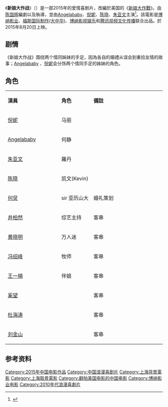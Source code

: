  {{Infobox Film
| name             = 新娘大作戰
| original_name    = Bride Wars
| director         = [[陈国辉|陈国辉]]
| producer         = [[陈果_(导演)|陈　果]]
| writer           = [[陈国辉|陈国辉]]<br />[[顾　伟|顾　伟]]
| starring         = [[Angelababy|Angelababy]]<br />[[倪妮|倪　妮]]<br />[[陈晓|陈　晓]]<br />[[朱亚文|朱亚文]]
| cinematography = 梁盛基
| editing        = 李棟全
| music          = Eddie Chung
| studio           = {{flagicon|CHN}} [[博纳影业|博纳影业]]<br />{{flagicon|USA}} [[20世纪福克斯公司|20世纪福克斯公司]]<br />{{flagicon|CHN}} [[博纳影视娱乐|博纳影视娱乐]]
| distributor      = {{flagicon|CHN}} [[博纳影业|博纳影业]]
| released         = {{flagicon|CHN}} 2015年8月20日<br />{{flagicon|HKG}}{{flagicon|MAC}} 2015年10月29日
| runtime          = 89分鐘
| country          = {{CHN}}
| language         = [[普通話|普通話]]
| budget           = 
| gross            = 
| cn_name  = 
| tw_name  = 
| hk_name  = 
}}
《'''新娘大作战'''》（{{lang-en|Bride Wars}}）是一部2015年的爱情喜剧片，改編於美国的《[[新娘愛鬥大|新娘大作戰]]》。由[[陈国辉|陈国辉]]編劇以及執導，並由[[Angelababy|Angelababy]]、[[倪妮|倪妮]]、[[陈晓|陈晓]]、[[朱亚文|朱亚文]]主演<ref>{{cite web |url=http://ent.163.com/14/0622/21/9VCHL6GC000300B1.html |language= |title=《新娘大作战》上海开机 杨颖倪妮玩互吻 |publisher=网易娱乐 |date=2014-06-22 |access-date=2014-06-25 |archive-date=2019-08-19 |archive-url=https://web.archive.org/web/20190819042456/http://ent.163.com/14/0622/21/9VCHL6GC000300B1.html |dead-url=no }}</ref>。該電影是[[博纳影业|博纳影业]]、[[20世纪福克斯公司|福斯国际制作(大中华)]]、[[博纳影视娱乐|博纳影视娱乐]]和[[腾讯视频|腾讯视频文化传播]]联合出品。於2015年8月20日上映。

== 剧情 ==
《新娘大作战》围绕两个情同姊妹的手足，因為各自的婚禮从误会到重拾友情的故事；[[Angelababy|Angelababy]] 、[[倪妮|倪妮]]会分饰两个情同手足的姊妹的角色。

== 角色 ==
{|class="wikitable" width="57%"
|- style="background:cornflowerblue; color:white" align=center
|style="width:2%"|'''演員'''||style="width:1%"|'''角色'''||style="width:6%"|'''備註'''
|-
|[[倪妮|倪妮]]||马丽||
|-
|[[Angelababy|Angelababy]]||何静|| 
|-
|[[朱亚文|朱亚文]]||羅丹||
|-
|[[陈晓|陈晓]]||凯文(Kevin)||
|-
|[[何炅|何炅]]||	sir 亚历山大||   婚礼策划
|-
|[[井柏然|井柏然]]||综艺主持  || 客串
|-
|[[黄晓明|黄晓明]]||万人迷||客串
|-
|[[冯绍峰|冯绍峰]]||牧师||客串
|-
|[[王一楠|王一楠]]||伴娘||客串
|-
|[[奚望|奚望]]||  ||客串
|-
|[[杜海涛|杜海涛]]|| ||客串
|-
|[[刘金山|刘金山]]|| ||客串
|}

== 参考资料 ==
{{Reflist}}

{{DEFAULTSORT:XIN}}
[[Category:2015年中国电影作品|Category:2015年中国电影作品]]
[[Category:中国浪漫喜剧片|Category:中国浪漫喜剧片]]
[[Category:上海背景電影|Category:上海背景電影]]
[[Category:上海取景電影|Category:上海取景電影]]
[[Category:翻拍美国电影的中国电影|Category:翻拍美国电影的中国电影]]
[[Category:博纳影业电影|Category:博纳影业电影]]
[[Category:2010年代浪漫喜劇片|Category:2010年代浪漫喜劇片]]
